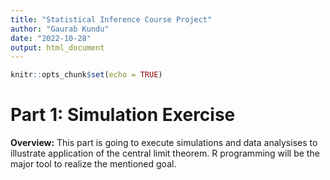 ```yaml
---
title: "Statistical Inference Course Project"
author: "Gaurab Kundu"
date: "2022-10-28"
output: html_document
---
```


```r
knitr::opts_chunk$set(echo = TRUE)
```

# Part 1: Simulation Exercise

<b>Overview:</b> This part is going to execute simulations and data analysises to illustrate application of the central limit theorem. R programming will be the major tool to realize the mentioned goal.


